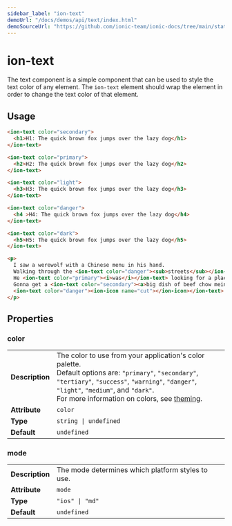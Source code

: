 ```yaml
---
sidebar_label: "ion-text"
demoUrl: "/docs/demos/api/text/index.html"
demoSourceUrl: "https://github.com/ionic-team/ionic-docs/tree/main/static/demos/api/text/index.html"
---
```


# ion-text

The text component is a simple component that can be used to style the text color of any element. The `ion-text` element should wrap the element in order to change the text color of that element.


## Usage

```html
<ion-text color="secondary">
  <h1>H1: The quick brown fox jumps over the lazy dog</h1>
</ion-text>

<ion-text color="primary">
  <h2>H2: The quick brown fox jumps over the lazy dog</h2>
</ion-text>

<ion-text color="light">
  <h3>H3: The quick brown fox jumps over the lazy dog</h3>
</ion-text>

<ion-text color="danger">
  <h4 >H4: The quick brown fox jumps over the lazy dog</h4>
</ion-text>

<ion-text color="dark">
  <h5>H5: The quick brown fox jumps over the lazy dog</h5>
</ion-text>

<p>
  I saw a werewolf with a Chinese menu in his hand.
  Walking through the <ion-text color="danger"><sub>streets</sub></ion-text> of Soho in the rain.
  He <ion-text color="primary"><i>was</i></ion-text> looking for a place called Lee Ho Fook's.
  Gonna get a <ion-text color="secondary"><a>big dish of beef chow mein.</a></ion-text>
  <ion-text color="danger"><ion-icon name="cut"></ion-icon></ion-text>
</p>
```

## Properties


### color

| | |
| --- | --- |
| **Description** | The color to use from your application's color palette.<br />Default options are: `"primary"`, `"secondary"`, `"tertiary"`, `"success"`, `"warning"`, `"danger"`, `"light"`, `"medium"`, and `"dark"`.<br />For more information on colors, see [theming](../theming/basics.md). |
| **Attribute** | `color` |
| **Type** | `string \| undefined` |
| **Default** | `undefined` |



### mode

| | |
| --- | --- |
| **Description** | The mode determines which platform styles to use. |
| **Attribute** | `mode` |
| **Type** | `"ios" \| "md"` |
| **Default** | `undefined` |


